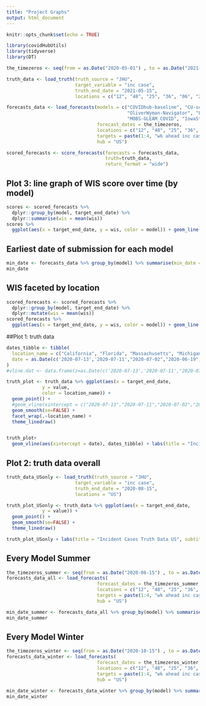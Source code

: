 ```yaml
---
title: "Project Graphs"
output: html_document
---
```


```r
knitr::opts_chunk$set(echo = TRUE)
```

```r
library(covidHubUtils)
library(tidyverse)
library(DT)
```

```r

the_timezeros <- seq(from = as.Date("2020-05-01") , to = as.Date("2021-5-01"), by="days") 

truth_data <- load_truth(truth_source = "JHU", 
                         target_variable = "inc case", 
                         truth_end_date = "2021-05-15", 
                         locations = c("12", "48", "25", "36", "06", "26"))

forecasts_data <- load_forecasts(models = c("COVIDhub-baseline", "CU-select", "JHUAPL-Bucky",
                                            "OliverWyman-Navigator", "LANL-GrowthRate",
                                            "MOBS-GLEAM_COVID", "IowaStateLW-STEM", "JHU_IDD-CovidSP", "UVA-Ensemble"), 
                                 forecast_dates = the_timezeros,
                                 locations = c("12", "48", "25", "36", "06", "26"), 
                                 targets = paste(1:4, "wk ahead inc case"), 
                                 hub = "US")

scored_forecasts <- score_forecasts(forecasts = forecasts_data, 
                                    truth=truth_data, 
                                    return_format = "wide")

```

## Plot 3: line graph of WIS score over time (by model)
```r
scores <- scored_forecasts %>%
  dplyr::group_by(model, target_end_date) %>% 
  dplyr::summarise(wis = mean(wis)) 
scores %>% 
  ggplot(aes(x = target_end_date, y = wis, color = model)) + geom_line()
```
## Earliest date of submission for each model
```r
min_date <- forecasts_data %>% group_by(model) %>% summarise(min_date = min(forecast_date))
min_date
```

## WIS faceted by location 
```r
scored_forecasts <- scored_forecasts %>%
  dplyr::group_by(model, target_end_date) %>% 
  dplyr::mutate(wis = mean(wis)) 
scored_forecasts %>% 
  ggplot(aes(x = target_end_date, y = wis, color = model)) + geom_line() + facet_wrap(.~location)
```



##Plot 1: truth data
```r
dates_tibble <- tibble(
  location_name = c("California", "Florida", "Massachusetts", "Michigan", "New York", "Texas"),
  date = as.Date(c('2020-07-13','2020-07-11',"2020-07-02","2020-06-19","2020-07-19","2020-07-02"))
)
#vline.dat <- data.frame(z=as.Date(c('2020-07-13','2020-07-11',"2020-07-02","2020-06-19","2020-07-19","2020-07-02")))

truth_plot <- truth_data %>% ggplot(aes(x = target_end_date, 
             y = value, 
             color = location_name)) + 
  geom_point() +
  #geom_vline(xintercept = c("2020-07-13","2020-07-11","2020-07-02","2020-06-19","2020-07-19","2020-07-02")) +
  geom_smooth(se=FALSE) + 
  facet_wrap(.~location_name) + 
  theme_linedraw() 


truth_plot+ 
  geom_vline(aes(xintercept = date), dates_tibble) + labs(title = "Incident Cases Truth Data", x = "Date", y = "Incident Cases", color = "Location")
```

## Plot 2: truth data overall 
```r
truth_data_USonly <- load_truth(truth_source = "JHU",
                         target_variable = "inc case",
                         truth_end_date = "2020-08-15",
                         locations = "US")

truth_plot_USonly <- truth_data %>% ggplot(aes(x = target_end_date, 
             y = value)) + 
  geom_point() +
  geom_smooth(se=FALSE) + 
  theme_linedraw() 

truth_plot_USonly + labs(title = "Incident Cases Truth Data US", subtitle = "until August 15", x = "Date", y = "Incident Cases")
```

## Every Model Summer
```r
the_timezeros_summer <- seq(from = as.Date("2020-06-15") , to = as.Date("2020-08-15"), by="days") 
forecasts_data_all <- load_forecasts( 
                                 forecast_dates = the_timezeros_summer,
                                 locations = c("12", "48", "25", "36", "06", "26"), 
                                 targets = paste(1:4, "wk ahead inc case"), 
                                 hub = "US")
```
```r
min_date_summer <- forecasts_data_all %>% group_by(model) %>% summarise(min_date = min(forecast_date))
min_date_summer
```

## Every Model Winter
```r
the_timezeros_winter <- seq(from = as.Date("2020-10-15") , to = as.Date("2020-12-31"), by="days") 
forecasts_data_winter <- load_forecasts( 
                                 forecast_dates = the_timezeros_winter,
                                 locations = c("12", "48", "25", "36", "06", "26"), 
                                 targets = paste(1:4, "wk ahead inc case"), 
                                 hub = "US")
```
```r
min_date_winter <- forecasts_data_winter %>% group_by(model) %>% summarise(min_date = min(forecast_date))
min_date_winter
```

